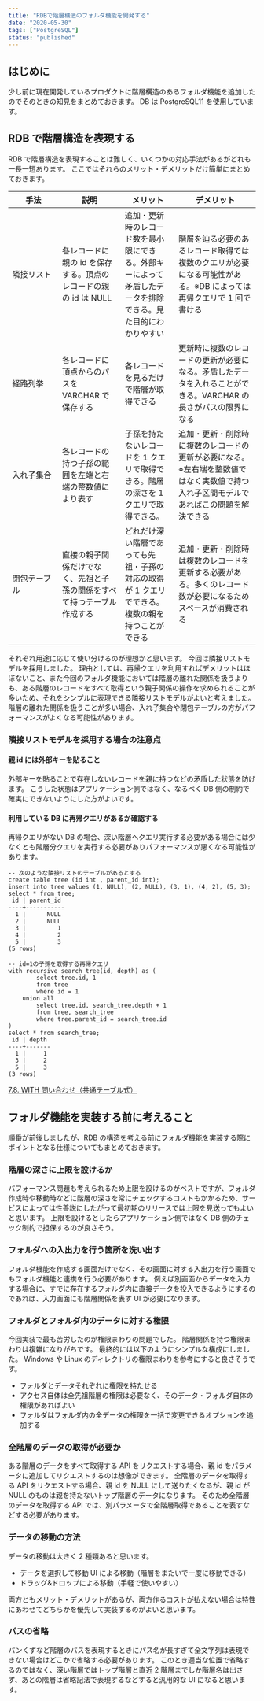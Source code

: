 ```yaml
---
title: "RDBで階層構造のフォルダ機能を開発する"
date: "2020-05-30"
tags: ["PostgreSQL"]
status: "published"
---
```


## はじめに

少し前に現在開発しているプロダクトに階層構造のあるフォルダ機能を追加したのでそのときの知見をまとめておきます。
DB は PostgreSQL11 を使用しています。

## RDB で階層構造を表現する

RDB で階層構造を表現することは難しく、いくつかの対応手法があるがどれも一長一短あります。
ここではそれらのメリット・デメリットだけ簡単にまとめておきます。

<div class="table-scroll">


| 手法                 | 説明                                                                   | メリット                                                                                                     | デメリット                                                                                                                            |
| -------------------- | ---------------------------------------------------------------------- | ------------------------------------------------------------------------------------------------------------ | ------------------------------------------------------------------------------------------------------------------------------------- |
| 隣接リスト           | 各レコードに親の id を保存する。頂点のレコードの親の id は NULL        | 追加・更新時のレコード数を最小限にできる。外部キーによって矛盾したデータを排除できる。見た目的にわかりやすい | 階層を辿る必要のあるレコード取得では複数のクエリが必要になる可能性がある。※DB によっては再帰クエリで 1 回で書ける                     |
| 経路列挙             | 各レコードに頂点からのパスを VARCHAR で保存する                        | 各レコードを見るだけで階層が取得できる                                                                       | 更新時に複数のレコードの更新が必要になる。矛盾したデータを入れることができる。VARCHAR の長さがパスの限界になる                        |
| 入れ子集合           | 各レコードの持つ子孫の範囲を左端と右端の整数値により表す               | 子孫を持たないレコードを 1 クエリで取得できる。階層の深さを 1 クエリで取得できる。                           | 追加・更新・削除時に複数のレコードの更新が必要になる。※左右端を整数値ではなく実数値で持つ入れ子区間モデルであればこの問題を解決できる |
| 閉包テーブル　　　　 | 直接の親子関係だけでなく、先祖と子孫の関係をすべて持つテーブル作成する | どれだけ深い階層であっても先祖・子孫の対応の取得が 1 クエリでできる。複数の親を持つことができる              | 追加・更新・削除時は複数のレコードを更新する必要がある。多くのレコード数が必要になるためスペースが消費される                          |

</div>


それぞれ用途に応じて使い分けるのが理想かと思います。
今回は隣接リストモデルを採用しました。
理由としては、再帰クエリを利用すればデメリットはほぼないこと、また今回のフォルダ機能においては階層の離れた関係を扱うよりも、ある階層のレコードをすべて取得という親子関係の操作を求められることが多いため、それをシンプルに表現できる隣接リストモデルがよいと考えました。
階層の離れた関係を扱うことが多い場合、入れ子集合や閉包テーブルの方がパフォーマンスがよくなる可能性があります。

### 隣接リストモデルを採用する場合の注意点

#### 親 id には外部キーを貼ること

外部キーを貼ることで存在しないレコードを親に持つなどの矛盾した状態を防げます。
こうした状態はアプリケーション側ではなく、なるべく DB 側の制約で確実にできないようにした方がよいです。

#### 利用している DB に再帰クエリがあるか確認する

再帰クエリがない DB の場合、深い階層へクエリ実行する必要がある場合には少なくとも階層分クエリを実行する必要がありパフォーマンスが悪くなる可能性があります。

```sql:title=再帰クエリの例
-- 次のような隣接リストのテーブルがあるとする
create table tree (id int , parent_id int);
insert into tree values (1, NULL), (2, NULL), (3, 1), (4, 2), (5, 3);
select * from tree;
 id | parent_id
----+-----------
  1 |      NULL
  2 |      NULL
  3 |         1
  4 |         2
  5 |         3
(5 rows)

-- id=1の子孫を取得する再帰クエリ
with recursive search_tree(id, depth) as (
        select tree.id, 1
        from tree
        where id = 1
    union all
        select tree.id, search_tree.depth + 1
        from tree, search_tree
        where tree.parent_id = search_tree.id
)
select * from search_tree;
 id | depth
----+-------
  1 |     1
  3 |     2
  5 |     3
(3 rows)
```

[7.8. WITH 問い合わせ（共通テーブル式）](https://www.postgresql.jp/document/11/html/queries-with.html)

## フォルダ機能を実装する前に考えること

順番が前後しましたが、RDB の構造を考える前にフォルダ機能を実装する際にポイントとなる仕様についてもまとめておきます。

### 階層の深さに上限を設けるか

パフォーマンス問題も考えられるため上限を設けるのがベストですが、フォルダ作成時や移動時などに階層の深さを常にチェックするコストもかかるため、サービスによっては性善説にしたがって最初期のリリースでは上限を見送ってもよいと思います。
上限を設けるとしたらアプリケーション側ではなく DB 側のチェック制約で担保するのが良さそう。

### フォルダへの入出力を行う箇所を洗い出す

フォルダ機能を作成する画面だけでなく、その画面に対する入出力を行う画面でもフォルダ機能と連携を行う必要があります。
例えば別画面からデータを入力する場合に、すでに存在するフォルダ内に直接データを投入できるようにするのであれば、入力画面にも階層関係を表す UI が必要になります。

### フォルダとフォルダ内のデータに対する権限

今回実装で最も苦労したのが権限まわりの問題でした。
階層関係を持つ権限まわりは複雑になりがちです。
最終的には以下のようにシンプルな構成にしました。
Windows や Linux のディレクトリの権限まわりを参考にすると良さそうです。

- フォルダとデータそれぞれに権限を持たせる
- アクセス自体は全先祖階層の権限は必要なく、そのデータ・フォルダ自体の権限があればよい
- フォルダはフォルダ内の全データの権限を一括で変更できるオプションを追加する

### 全階層のデータの取得が必要か

ある階層のデータをすべて取得する API をリクエストする場合、親 id をパラメータに追加してリクエストするのは想像ができます。
全階層のデータを取得する API をリクエストする場合、親 id を NULL にして送りたくなるが、親 id が NULL のものは親を持たないトップ階層のデータになります。
そのため全階層のデータを取得する API では、別パラメータで全階層取得であることを表すなどする必要があります。

### データの移動の方法

データの移動は大きく 2 種類あると思います。

- データを選択して移動 UI による移動（階層をまたいで一度に移動できる）
- ドラッグ&ドロップによる移動（手軽で使いやすい）

両方ともメリット・デメリットがあるが、両方作るコストが払えない場合は特性にあわせてどちらかを優先して実装するのがよいと思います。

### パスの省略

パンくずなど階層のパスを表現するときにパス名が長すぎて全文字列は表現できない場合はどこかで省略する必要があります。
このとき適当な位置で省略するのではなく、深い階層ではトップ階層と直近 2 階層までしか階層名は出さず、あとの階層は省略記法で表現するなどすると汎用的な UI になると思います。
